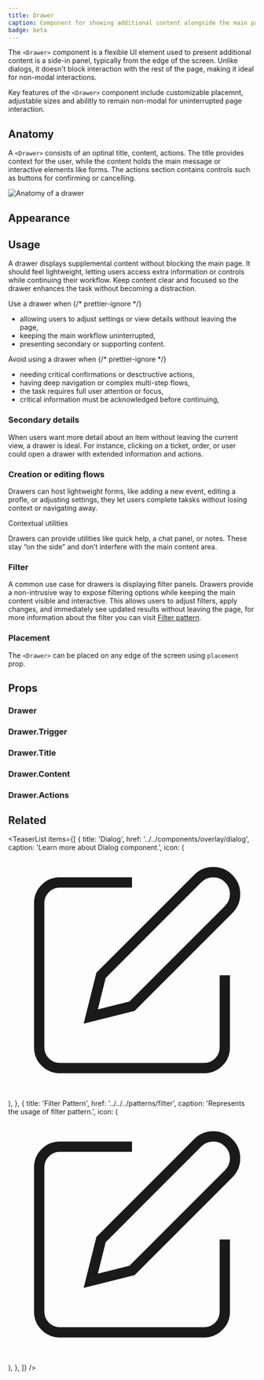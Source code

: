 ```yaml
---
title: Drawer
caption: Component for showing additional content alongside the main page..
badge: beta
---
```


The `<Drawer>` component is a flexible UI element used to present additional content is a side-in panel, typically from the edge of the screen. Unlike dialogs, it doesn't block interaction with the rest of the page, making it ideal for non-modal interactions.

Key features of the `<Drawer>` component include customizable placemnt, adjustable sizes and abilitly to remain non-modal for uninterrupted page interaction.

## Anatomy

A `<Drawer>` consists of an optinal title, content, actions. The title provides context for the user, while the content holds the main message or interactive elements like forms. The actions section contains controls such as buttons for confirming or cancelling.

<Image
  src="/drawer/drawer-anatomy.jpg"
  alt="Anatomy of a drawer"
  width={800}
  height={550}
  className="mx-auto block"
/>

## Appearance

<AppearanceDemo component={title} />

<AppearanceTable component={title} />

## Usage

A drawer displays supplemental content without blocking the main page. It should feel lightweight, letting users access extra information or controls while continuing their workflow. Keep content clear and focused so the drawer enhances the task without becoming a distraction.

<Do>
  <Do.Description>
    Use a drawer when
    {/* prettier-ignore */}
    <ul>
      <li>allowing users to adjust settings or view details without leaving the page,</li>
      <li>keeping the main workflow uninterrupted,</li>
      <li>presenting secondary or supporting content.</li>
    </ul>
  </Do.Description>
</Do>

<Dont>
  <Dont.Description>
    Avoid using a drawer when
    {/* prettier-ignore */}
    <ul>
      <li>needing critical confirmations or desctructive actions,</li>
      <li>having deep navigation or complex multi-step flows,</li>
      <li>the task requires full user attention or focus,</li>
      <li>critical information must be acknowledged before continuing,</li>
    </ul>
  </Dont.Description>
</Dont>

### Secondary details

When users want more detail about an item without leaving the current view, a drawer is ideal. For instance, clicking on a ticket, order, or user could open a drawer with extended information and actions.

<ComponentDemo file="./drawer-secondary-details.demo.tsx" />

### Creation or editing flows

Drawers can host lightweight forms, like adding a new event, editing a profle, or adjusting settings, they let users complete taksks without losing context or navigating away.

<ComponentDemo file="./drawer-edit-flow.demo.tsx" />

Contextual utilities

Drawers can provide utilities like quick help, a chat panel, or notes. These stay “on the side” and don’t interfere with the main content area.

<ComponentDemo file="./drawer-contextual-utility.demo.tsx" />

### Filter

A common use case for drawers is displaying filter panels. Drawers provide a non-intrusive way to expose filtering options while keeping the main content visible and interactive. This allows users to adjust filters, apply changes, and immediately see updated results without leaving the page, for more information about the filter you can visit [Filter pattern](/patterns/filter).

### Placement

The `<Drawer>` can be placed on any edge of the screen using `placement` prop.

<ComponentDemo file="./drawer-placement.demo.tsx" />

## Props

<StorybookHintMessage component={title} />

### Drawer

<PropsTable component={title} />

### Drawer.Trigger

<PropsTable component="DrawerTrigger" />

### Drawer.Title

<PropsTable component="DrawerTitle" />

### Drawer.Content

<PropsTable component="DrawerContent" />

### Drawer.Actions

<PropsTable component="DrawerActions" />

## Related

<TeaserList
  items={[
    {
      title: 'Dialog',
      href: '../../components/overlay/dialog',
      caption: 'Learn more about Dialog component.',
      icon: (
        <svg
          xmlns="http://www.w3.org/2000/svg"
          width={24}
          height={24}
          viewBox="0 0 24 24"
          fill="none"
          stroke="currentColor"
          strokeWidth={2}
          strokeLinecap="round"
          strokeLinejoin="round"
        >
          <path d="M12 3H5a2 2 0 00-2 2v14a2 2 0 002 2h14a2 2 0 002-2v-7" />
          <path d="M18.375 2.625a2.121 2.121 0 113 3L12 15l-4 1 1-4z" />
        </svg>
      ),
    },
    {
      title: 'Filter Pattern',
      href: '../../../patterns/filter',
      caption: 'Represents the usage of filter pattern.',
      icon: (
        <svg
          xmlns="http://www.w3.org/2000/svg"
          width={24}
          height={24}
          viewBox="0 0 24 24"
          fill="none"
          stroke="currentColor"
          strokeWidth={2}
          strokeLinecap="round"
          strokeLinejoin="round"
        >
          <path d="M12 3H5a2 2 0 00-2 2v14a2 2 0 002 2h14a2 2 0 002-2v-7" />
          <path d="M18.375 2.625a2.121 2.121 0 113 3L12 15l-4 1 1-4z" />
        </svg>
      ),
    },
  ]}
/>
